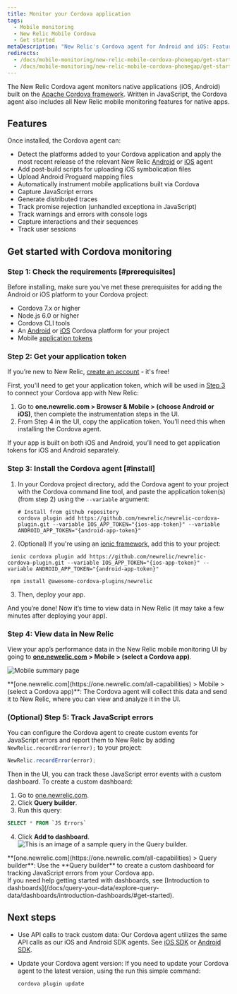 ```yaml
---
title: Monitor your Cordova application
tags:
  - Mobile monitoring
  - New Relic Mobile Cordova
  - Get started
metaDescription: "New Relic's Cordova agent for Android and iOS: Features, compatibility, requirements, installation, and upgrade procedures."
redirects:
  - /docs/mobile-monitoring/new-relic-mobile-cordova-phonegap/get-started/new-relic-cordova-overview
  - /docs/mobile-monitoring/new-relic-mobile-cordova-phonegap/get-started/introduction-new-relic-cordova 
---
```




The New Relic Cordova agent monitors native applications (iOS, Android) built on the [Apache Cordova framework](https://cordova.apache.org/docs/en/latest/guide/overview/index.html). Written in JavaScript, the Cordova agent also includes all New Relic mobile monitoring features for native apps.

## Features

Once installed, the Cordova agent can:

* Detect the platforms added to your Cordova application and apply the most recent release of the relevant New Relic [Android](/docs/releases/android) or [iOS](/docs/releases/ios) agent
* Add post-build scripts for uploading iOS symbolication files
* Upload Android Proguard mapping files
* Automatically instrument mobile applications built via Cordova
* Capture JavaScript errors
* Generate distributed traces
* Track promise rejection (unhandled exceptiona in JavaScript)
* Track warnings and errors with console logs
* Capture interactions and their sequences
* Track user sessions

## Get started with Cordova monitoring

### Step 1: Check the requirements [#prerequisites]

Before installing, make sure you've met these prerequisites for adding the Android or iOS platform to your Cordova project:

* Cordova 7.x or higher
* Node.js 6.0 or higher
* Cordova CLI tools
* An [Android](https://cordova.apache.org/docs/en/latest/guide/platforms/android) or [iOS](https://cordova.apache.org/docs/en/latest/guide/platforms/ios/index.html) Cordova platform for your project
* Mobile [application tokens](/docs/mobile-monitoring/new-relic-mobile/maintenance/viewing-your-application-token)

### Step 2: Get your application token
If you’re new to New Relic, [create an account](https://newrelic.com/signup) - it's free!

First, you'll need to get your application token, which will be used in [Step 3](#install) to connect your Cordova app with New Relic:

  1. Go to **one.newrelic.com > Browser & Mobile > (choose Android or iOS)**, then complete the instrumentation steps in the UI. 
  2. From Step 4 in the UI, copy the application token. You’ll need this when installing the Cordova agent.
 
  <Callout variant="important">
  If your app is built on both iOS and Android, you’ll need to get application tokens for iOS and Android separately.
  </Callout> 

### Step 3: Install the Cordova agent [#install]

1. In your Cordova project directory, add the Cordova agent to your project with the Cordova command line tool, and paste the application token(s) (from step 2) using the `--variable` argument:

   ```
   # Install from github repository
   cordova plugin add https://github.com/newrelic/newrelic-cordova-plugin.git --variable IOS_APP_TOKEN="{ios-app-token}" --variable ANDROID_APP_TOKEN="{android-app-token}"
   ```

2. (Optional) If you're using an [ionic framework](https://ionicframework.com/docs/v1/guide/preface.html), add this to your project:

  ``` shell
   ionic cordova plugin add https://github.com/newrelic/newrelic-cordova-plugin.git --variable IOS_APP_TOKEN="{ios-app-token}" --variable ANDROID_APP_TOKEN="{android-app-token}"

   npm install @awesome-cordova-plugins/newrelic

  ```
3. Then, deploy your app.

And you’re done! Now it’s time to view data in New Relic (it may take a few minutes after deploying your app). 

### Step 4: View data in New Relic
View your app’s performance data in the New Relic mobile monitoring UI by going to **[one.newrelic.com](https://one.newrelic.com/all-capabilities) > Mobile > (select a Cordova app)**.
 
<img
  title="Mobile summary"
  alt="Mobile summary page"
  src={mobileHybridSample}
/>

<figcaption>
  **[one.newrelic.com](https://one.newrelic.com/all-capabilities) > Mobile > (select a Cordova app)**: The Cordova agent will collect this data and send it to New Relic, where you can view and analyze it in the UI.
</figcaption>

### (Optional) Step 5: Track JavaScript errors

You can configure the Cordova agent to create custom events for JavaScript errors and report them to New Relic by adding `NewRelic.recordError(error);` to your project:

```js
NewRelic.recordError(error);
```

Then in the UI, you can track these JavaScript error events with a custom dashboard. To create a custom dashboard:
1. Go to [one.newrelic.com](https://one.newrelic.com/all-capabilities).
2. Click **Query builder**.
3. Run this query:
  ```sql
  SELECT * FROM `JS Errors`
  ```
4. Click **Add to dashboard**.
<img
    title="Query builder"
    alt="This is an image of a sample query in the Query builder."
    src={mobileQueryExample}
  />
<figcaption>
  **[one.newrelic.com](https://one.newrelic.com/all-capabilities) > Query builder**: Use the **Query builder** to create a custom dashboard for tracking JavaScript errors from your Cordova app.
</figcaption>
If you need help getting started with dashboards, see [Introduction to dashboards](/docs/query-your-data/explore-query-data/dashboards/introduction-dashboards/#get-started).

## Next steps

* Use API calls to track custom data: Our Cordova agent utilizes the same API calls as our iOS and Android SDK agents. See [iOS SDK](/docs/mobile-monitoring/new-relic-mobile-ios/ios-sdk-api) or [Android SDK](/docs/mobile-monitoring/new-relic-mobile-android/android-sdk-api).
* Update your Cordova agent version: If you need to update your Cordova agent to the latest version, using the run this simple command:

  ```
  cordova plugin update
  ```
